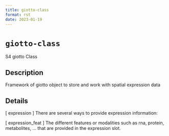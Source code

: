```yaml
--- 
title: giotto-class 
format: rst 
date: 2023-01-19 
--- 
```

# `giotto-class`

S4 giotto Class


## Description

Framework of giotto object to store and work with spatial expression data


## Details

[ expression ] There are several ways to provide expression information:
 
 [ expression_feat ] The different features or modalities such as rna, protein, metabolites, ...
 that are provided in the expression slot.



